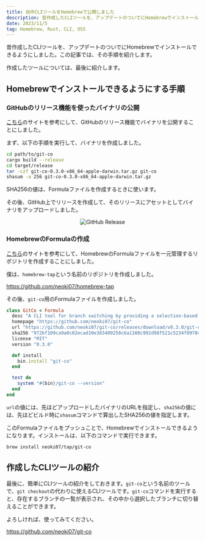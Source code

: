 ```yaml
---
title: 自作CLIツールをHomebrewで公開しました
description: 昔作成したCLIツールを、アップデートのついでにHomebrewでインストールできるようにしました。この記事では、その手順を紹介します。
date: 2023/11/5
tag: Homebrew, Rust, CLI, OSS
---
```


昔作成したCLIツールを、アップデートのついでにHomebrewでインストールできるようにしました。この記事では、その手順を紹介します。

作成したツールについては、最後に紹介します。

## Homebrewでインストールできるようにする手順

### GitHubのリリース機能を使ったバイナリの公開

[こちら](https://blog.ymgyt.io/entry/release-rust-with-homebrew/)のサイトを参考にして、GitHubのリリース機能でバイナリを公開することにしました。

まず、以下の手順を実行して、バイナリを作成しました。

```sh
cd path/to/git-co
cargo build --release
cd target/release
tar -czf git-co-0.3.0-x86_64-apple-darwin.tar.gz git-co
shasum -a 256 git-co-0.3.0-x86_64-apple-darwin.tar.gz
```

SHA256の値は、Formulaファイルを作成するときに使います。

その後、GitHub上でリリースを作成して、そのリリースにアセットとしてバイナリをアップロードしました。

<div align="center" style={{ marginTop: "1rem" }}>
  <img src="/homebrew-git-co/github-release.png" alt="GitHub Release" />
</div>


### HomebrewのFormulaの作成

[こちら](https://nasaemon.hateblo.jp/entry/cli-tool-banasi)のサイトを参考にして、HomebrewのFormulaファイルを一元管理するリポジトリを作成することにしました。

僕は、`homebrew-tap`という名前のリポジトリを作成しました。

https://github.com/neoki07/homebrew-tap

その後、`git-co`用のFormulaファイルを作成しました。

```ruby
class GitCo < Formula
  desc "A CLI tool for branch switching by providing a selection-based checkout process"
  homepage "https://github.com/neoki07/git-co"
  url "https://github.com/neoki07/git-co/releases/download/v0.3.0/git-co-0.3.0-x86_64-apple-darwin.tar.gz"
  sha256 "972bf109ca9a0c02ecad10e383409258c6a1380c992d98f521c5234f09784a94"
  license "MIT"
  version "0.3.0"

  def install
    bin.install "git-co"
  end

  test do
    system "#{bin}/git-co --version"
  end
end
```

`url`の値には、先ほどアップロードしたバイナリのURLを指定し、`sha256`の値には、先ほどビルド時に`shasum`コマンドで算出したSHA256の値を指定します。

このFormulaファイルをプッシュことで、Homebrewでインストールできるようになります。インストールは、以下のコマンドで実行できます。

```sh
brew install neoki07/tap/git-co
```

## 作成したCLIツールの紹介

最後に、簡単にCLIツールの紹介をしておきます。`git-co`という名前のツールで、`git checkout`の代わりに使えるCLIツールです。`git-co`コマンドを実行すると、存在するブランチの一覧が表示され、その中から選択したブランチに切り替えることができます。

よろしければ、使ってみてください。

https://github.com/neoki07/git-co
